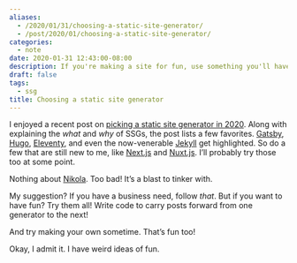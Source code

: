 ```yaml
---
aliases:
  - /2020/01/31/choosing-a-static-site-generator/
  - /post/2020/01/choosing-a-static-site-generator/
categories:
  - note
date: 2020-01-31 12:43:00-08:00
description: If you're making a site for fun, use something you'll have fun with
draft: false
tags:
  - ssg
title: Choosing a static site generator
---
```


I enjoyed a recent post on [picking a static site generator in
2020](https://snipcart.com/blog/choose-best-static-site-generator).
Along with explaining the *what* and *why* of SSGs, the post lists a few
favorites. [Gatsby](https://www.gatsbyjs.com), [Hugo](https://gohugo.io),
[Eleventy](https://1ty.dev), and even the now-venerable
[Jekyll](https://jekyllrb.com) get highlighted. So do a few that are still new
to me, like [Next.js](https://nextjs.org/) and
[Nuxt.js](https://nuxtjs.org/). I’ll probably try those too at some
point.

Nothing about [Nikola](https://getnikola.com). Too bad\! It’s a blast to tinker
with.

My suggestion? If you have a business need, follow *that*. But if you
want to have fun? Try them all! Write code to carry posts forward from
one generator to the next!

And try making your own sometime. That’s fun too!

Okay, I admit it. I have weird ideas of fun.
